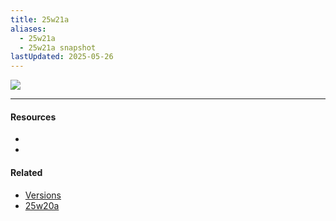 ```yaml
---
title: 25w21a
aliases:
  - 25w21a
  - 25w21a snapshot
lastUpdated: 2025-05-26
---
```



![](https://minecraft.wiki/images/25w21a.jpg)

<Yb src="https://youtube.com/embed/dOjkGA3HTAc" />
<Yb src="https://youtube.com/embed/kmKyzcSV-7U" />

---

#### Resources

- <Wiki src="https://minecraft.wiki/w/Java_Edition_25w21a" />
- <Blog src="https://minecraft.net/en-us/article/minecraft-snapshot-25w21a" />

#### Related

- [Versions](/versions)
- [25w20a](/25w20a)